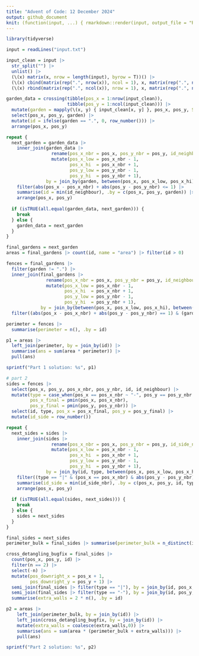 ```yaml
---
title: "Advent of Code: 12 December 2024"
output: github_document
knit: (function(input, ...) { rmarkdown::render(input, output_file = "README.md", envir = globalenv()) })
---
```


```r
library(tidyverse)
```

```r
input = readLines("input.txt")
```

```r
input_clean = input |>
  str_split("") |>
  unlist() |>
  (\(x) matrix(x, nrow = length(input), byrow = T))() |>
  (\(x) cbind(matrix(rep(".", nrow(x)), ncol = 1), x, matrix(rep(".", nrow(x)), ncol = 1)))() |>
  (\(x) rbind(matrix(rep(".", ncol(x)), nrow = 1), x, matrix(rep(".", ncol(x)), nrow = 1)))()

garden_data = crossing(tibble(pos_x = 1:nrow(input_clean)),
                       tibble(pos_y = 1:ncol(input_clean))) |>
  mutate(garden = mapply(\(x, y) { input_clean[x, y] }, pos_x, pos_y, SIMPLIFY = T)) |>
  select(pos_x, pos_y, garden) |>
  mutate(id = ifelse(garden == ".", 0, row_number())) |>
  arrange(pos_x, pos_y)

repeat {
  next_garden = garden_data |>
    inner_join(garden_data |> 
                 rename(pos_x_nbr = pos_x, pos_y_nbr = pos_y, id_neighbour = id) |>
                 mutate(pos_x_low = pos_x_nbr - 1,
                        pos_x_hi  = pos_x_nbr + 1,
                        pos_y_low = pos_y_nbr - 1,
                        pos_y_hi  = pos_y_nbr + 1),
               by = join_by(garden, between(pos_x, pos_x_low, pos_x_hi),between(pos_y, pos_y_low, pos_y_hi)), relationship = "many-to-many") |>
    filter(abs(pos_x - pos_x_nbr) + abs(pos_y - pos_y_nbr) <= 1) |>
    summarise(id = min(id_neighbour), .by = c(pos_x, pos_y, garden)) |>
    arrange(pos_x, pos_y)
  
  if (isTRUE(all.equal(garden_data, next_garden))) {
    break
  } else {
    garden_data = next_garden
  }
}

final_gardens = next_garden
areas = final_gardens |> count(id, name = "area") |> filter(id > 0)

fences = final_gardens |>
  filter(garden != ".") |>
  inner_join(final_gardens |>
               rename(pos_x_nbr = pos_x, pos_y_nbr = pos_y, id_neighbour = id, garden_nbr = garden) |>
               mutate(pos_x_low = pos_x_nbr - 1,
                      pos_x_hi  = pos_x_nbr + 1,
                      pos_y_low = pos_y_nbr - 1,
                      pos_y_hi  = pos_y_nbr + 1), 
             by = join_by(between(pos_x, pos_x_low, pos_x_hi), between(pos_y, pos_y_low, pos_y_hi)), relationship = "many-to-many") |>
  filter((abs(pos_x - pos_x_nbr) + abs(pos_y - pos_y_nbr) == 1) & (garden != garden_nbr))

perimeter = fences |>
  summarise(perimeter = n(), .by = id)

p1 = areas |>
  left_join(perimeter, by = join_by(id)) |>
  summarise(ans = sum(area * perimeter)) |>
  pull(ans)

sprintf("Part 1 solution: %s", p1)
```

```r
# part 2
sides = fences |>
  select(pos_x, pos_y, pos_x_nbr, pos_y_nbr, id, id_neighbour) |>
  mutate(type = case_when(pos_x == pos_x_nbr ~ "-", pos_y == pos_y_nbr ~ "|", T ~ "Panic!"),
         pos_x_final = pmin(pos_x, pos_x_nbr),
         pos_y_final = pmin(pos_y, pos_y_nbr)) |>
  select(id, type, pos_x = pos_x_final, pos_y = pos_y_final) |>
  mutate(id_side = row_number())

repeat {
  next_sides = sides |>
    inner_join(sides |> 
                 rename(pos_x_nbr = pos_x, pos_y_nbr = pos_y, id_side_nbr = id_side) |>
                 mutate(pos_x_low = pos_x_nbr - 1,
                        pos_x_hi  = pos_x_nbr + 1,
                        pos_y_low = pos_y_nbr - 1,
                        pos_y_hi  = pos_y_nbr + 1), 
               by = join_by(id, type, between(pos_x, pos_x_low, pos_x_hi), between(pos_y, pos_y_low, pos_y_hi)), relationship = "many-to-many") |>
    filter((type == "|" & (pos_x == pos_x_nbr) & abs(pos_y - pos_y_nbr) <= 1) | (type == "-" & (pos_y == pos_y_nbr) & abs(pos_x - pos_x_nbr) <= 1)) |>
    summarise(id_side = min(id_side_nbr), .by = c(pos_x, pos_y, id, type)) |>
    arrange(pos_x, pos_y)
  
  if (isTRUE(all.equal(sides, next_sides))) {
    break
  } else {
    sides = next_sides
  }
}

final_sides = next_sides
perimeter_bulk = final_sides |> summarise(perimeter_bulk = n_distinct(id_side), .by = id)

cross_detangling_bugfix = final_sides |>
  count(pos_x, pos_y, id) |>
  filter(n == 2) |>
  select(-n) |>
  mutate(pos_downright_x = pos_x + 1,
         pos_downright_y = pos_y + 1) |>
  semi_join(final_sides |> filter(type == "|"), by = join_by(id, pos_x, pos_downright_y == pos_y)) |>
  semi_join(final_sides |> filter(type == "-"), by = join_by(id, pos_y, pos_downright_x == pos_x)) |>
  summarise(extra_walls = 2 * n(), .by = id)

p2 = areas |>
    left_join(perimeter_bulk, by = join_by(id)) |>
    left_join(cross_detangling_bugfix, by = join_by(id)) |>
    mutate(extra_walls = coalesce(extra_walls,0)) |>
    summarise(ans = sum(area * (perimeter_bulk + extra_walls))) |>
    pull(ans)

sprintf("Part 2 solution: %s", p2)
```















